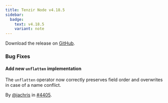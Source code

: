 ```yaml
---
title: Tenzir Node v4.18.5
sidebar:
  badge:
    text: v4.18.5
    variant: note
---
```


Download the release on [GitHub](https://github.com/tenzir/tenzir/releases/tag/v4.18.5).

### Bug Fixes

#### Add new `unflatten` implementation

The `unflatten` operator now correctly preserves field order and overwrites in
case of a name conflict.

By [@jachris](https://github.com/jachris) in [#4405](https://github.com/tenzir/tenzir/pull/4405).
